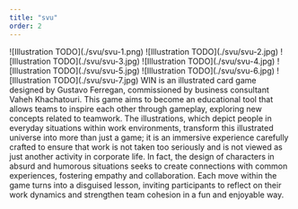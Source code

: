 ```yaml
---
title: "svu"
order: 2
---
```


<Illustrations>
    ![Illustration TODO](./svu/svu-1.png)
    ![Illustration TODO](./svu/svu-2.jpg)
    ![Illustration TODO](./svu/svu-3.jpg)
    ![Illustration TODO](./svu/svu-4.jpg)
    ![Illustration TODO](./svu/svu-5.jpg)
    ![Illustration TODO](./svu/svu-6.jpg)
    ![Illustration TODO](./svu/svu-7.jpg)
</Illustrations>

<Description>
    WIN is an illustrated card game designed by Gustavo Ferregan,
    commissioned by business consultant Vaheh Khachatouri. This
    game aims to become an educational tool that allows teams to
    inspire each other through gameplay, exploring new concepts
    related to teamwork. The illustrations, which depict people
    in everyday situations within work environments, transform
    this illustrated universe into more than just a game; it is
    an immersive experience carefully crafted to ensure that work
    is not taken too seriously and is not viewed as just another
    activity in corporate life. In fact, the design of characters
    in absurd and humorous situations seeks to create connections
    with common experiences, fostering empathy and collaboration.
    Each move within the game turns into a disguised lesson,
    inviting participants to reflect on their work dynamics and
    strengthen team cohesion in a fun and enjoyable way.
</Description>
